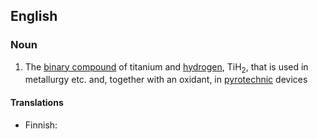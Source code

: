 ==English==

===Noun===
{{wikipedia|Titanium(II) hydride}}
{{en-noun|sg=[[titanium]] [[hydride]]|-}}

# {{inorganic compound}} The [[binary compound]] of titanium and [[hydrogen]], TiH<sub>2</sub>, that is used in metallurgy etc. and, together with an oxidant, in [[pyrotechnic]] devices

====Translations====
{{trans-top|TiH<sub>2</sub>}}
* Finnish: {{t|fi|titaanihydridi}}
{{trans-mid}}
{{trans-bottom}}